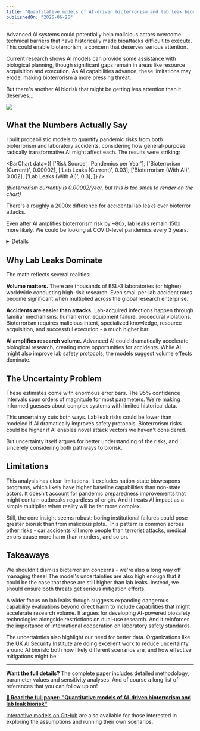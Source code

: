 ```yaml
---
title: "Quantitative models of AI-driven bioterrorism and lab leak biorisk"
publishedOn: "2025-06-25"
---
```



Advanced AI systems could potentially help malicious actors overcome technical barriers that have historically made bioattacks difficult to execute. This could enable bioterrorism, a concern that deserves serious attention.

Current research shows AI models can provide some assistance with biological planning, though significant gaps remain in areas like resource acquisition and execution. As AI capabilities advance, these limitations may erode, making bioterrorism a more pressing threat.

But there's another AI biorisk that might be getting less attention than it deserves...

![](/images/blog/ai-biorisk-paper/bioterrorism-v-lab-leak.jpg)

## What the Numbers Actually Say

I built probabilistic models to quantify pandemic risks from both bioterrorism and laboratory accidents, considering how general-purpose radically transformative AI might affect each. The results were striking:

<BarChart
  data={[
    ['Risk Source', 'Pandemics per Year'],
    ['Bioterrorism (Current)', 0.00002],
    ['Lab Leaks (Current)', 0.03],
    ['Bioterrorism (With AI)', 0.002],
    ['Lab Leaks (With AI)', 0.3],
  ]}
/>

_(bioterrorism currently is 0.00002/year, but this is too small to render on the chart)_

There's a roughly a 2000x difference for accidental lab leaks over bioterror attacks.

Even after AI amplifies bioterrorism risk by ~80x, lab leaks remain 150x more likely. We could be looking at COVID-level pandemics every 3 years.

<Details title='More numbers'>
**Current annual pandemic risk:**
- Bioterrorism: ~1 in 50,000 years (0.00002/year)
- Lab leaks: ~1 in 20 years (0.05/year)

**With advanced AI systems:**
- Bioterrorism: ~1 in 600 years (0.002/year)
- Lab leaks: ~1 in 3 years (0.3/year)

If you liked these numbers, the paper has even more numbers! 😉 Find the link to the full PDF below.
</Details>

## Why Lab Leaks Dominate

The math reflects several realities:

**Volume matters.** There are thousands of BSL-3 laboratories (or higher) worldwide conducting high-risk research. Even small per-lab accident rates become significant when multiplied across the global research enterprise.

**Accidents are easier than attacks.** Lab-acquired infections happen through familiar mechanisms: human error, equipment failure, procedural violations. Bioterrorism requires malicious intent, specialized knowledge, resource acquisition, and successful execution - a much higher bar.

**AI amplifies research volume.** Advanced AI could dramatically accelerate biological research, creating more opportunities for accidents. While AI might also improve lab safety protocols, the models suggest volume effects dominate.

## The Uncertainty Problem

These estimates come with enormous error bars. The 95% confidence intervals span orders of magnitude for most parameters. We're making informed guesses about complex systems with limited historical data.

This uncertainty cuts both ways. Lab leak risks could be lower than modeled if AI dramatically improves safety protocols. Bioterrorism risks could be higher if AI enables novel attack vectors we haven't considered.

But uncertainty itself argues for better understanding of the risks, and sincerely considering both pathways to biorisk.

## Limitations

This analysis has clear limitations. It excludes nation-state bioweapons programs, which likely have higher baseline capabilities than non-state actors. It doesn't account for pandemic preparedness improvements that might contain outbreaks regardless of origin. And it treats AI impact as a simple multiplier when reality will be far more complex.

Still, the core insight seems robust: boring institutional failures could pose greater biorisk than from malicious plots. This pattern is common across other risks - car accidents kill more people than terrorist attacks, medical errors cause more harm than murders, and so on.

## Takeaways

We shouldn't dismiss bioterrorism concerns - we're also a long way off managing these! The model's uncertainties are also high enough that it could be the case that these are still higher than lab leaks. Instead, we should ensure both threats get serious mitigation efforts.

A wider focus on lab leaks though suggests expanding dangerous capability evaluations beyond direct harm to include capabilities that might accelerate research volume. It argues for developing AI-powered biosafety technologies alongside restrictions on dual-use research. And it reinforces the importance of international cooperation on laboratory safety standards.

The uncertainties also highlight our need for better data. Organizations like the [UK AI Security Institute](https://www.aisi.gov.uk/research-agenda#criminal-misuse) are doing excellent work to reduce uncertainty around AI biorisk: both how likely different scenarios are, and how effective mitigations might be.

---

**Want the full details?** The complete paper includes detailed methodology, parameter values and sensitivity analyses. And of course a long list of references that you can follow up on!

[**📄 Read the full paper: "Quantitative models of AI-driven bioterrorism and lab leak biorisk"**](/blog/ai-biorisk-paper/quantitative-models-of-AI-driven-bioterrorism-and-lab-leak-biorisk.pdf)

[Interactive models on GitHub](https://github.com/domdomegg/biorisk-squiggle-models) are also available for those interested in exploring the assumptions and running their own scenarios.
